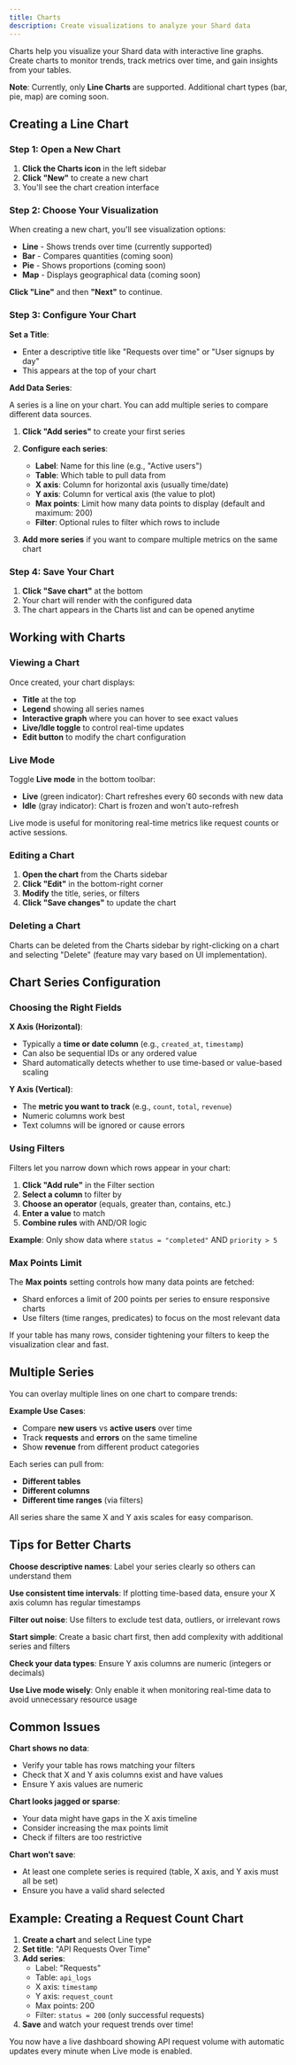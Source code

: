 ```yaml
---
title: Charts
description: Create visualizations to analyze your Shard data
---
```


Charts help you visualize your Shard data with interactive line graphs. Create charts to monitor trends, track metrics over time, and gain insights from your tables.

**Note**: Currently, only **Line Charts** are supported. Additional chart types (bar, pie, map) are coming soon.

## Creating a Line Chart

### Step 1: Open a New Chart

1. **Click the Charts icon** in the left sidebar
2. **Click "New"** to create a new chart
3. You'll see the chart creation interface

### Step 2: Choose Your Visualization

When creating a new chart, you'll see visualization options:

- **Line** - Shows trends over time (currently supported)
- **Bar** - Compares quantities (coming soon)
- **Pie** - Shows proportions (coming soon)
- **Map** - Displays geographical data (coming soon)

**Click "Line"** and then **"Next"** to continue.

### Step 3: Configure Your Chart

**Set a Title**:
- Enter a descriptive title like "Requests over time" or "User signups by day"
- This appears at the top of your chart

**Add Data Series**:

A series is a line on your chart. You can add multiple series to compare different data sources.

1. **Click "Add series"** to create your first series
2. **Configure each series**:
   - **Label**: Name for this line (e.g., "Active users")
   - **Table**: Which table to pull data from
   - **X axis**: Column for horizontal axis (usually time/date)
   - **Y axis**: Column for vertical axis (the value to plot)
   - **Max points**: Limit how many data points to display (default and maximum: 200)
   - **Filter**: Optional rules to filter which rows to include

3. **Add more series** if you want to compare multiple metrics on the same chart

### Step 4: Save Your Chart

1. **Click "Save chart"** at the bottom
2. Your chart will render with the configured data
3. The chart appears in the Charts list and can be opened anytime

## Working with Charts

### Viewing a Chart

Once created, your chart displays:

- **Title** at the top
- **Legend** showing all series names
- **Interactive graph** where you can hover to see exact values
- **Live/Idle toggle** to control real-time updates
- **Edit button** to modify the chart configuration

### Live Mode

Toggle **Live mode** in the bottom toolbar:

- **Live** (green indicator): Chart refreshes every 60 seconds with new data
- **Idle** (gray indicator): Chart is frozen and won't auto-refresh

Live mode is useful for monitoring real-time metrics like request counts or active sessions.

### Editing a Chart

1. **Open the chart** from the Charts sidebar
2. **Click "Edit"** in the bottom-right corner
3. **Modify** the title, series, or filters
4. **Click "Save changes"** to update the chart

### Deleting a Chart

Charts can be deleted from the Charts sidebar by right-clicking on a chart and selecting "Delete" (feature may vary based on UI implementation).

## Chart Series Configuration

### Choosing the Right Fields

**X Axis (Horizontal)**:
- Typically a **time or date column** (e.g., `created_at`, `timestamp`)
- Can also be sequential IDs or any ordered value
- Shard automatically detects whether to use time-based or value-based scaling

**Y Axis (Vertical)**:
- The **metric you want to track** (e.g., `count`, `total`, `revenue`)
- Numeric columns work best
- Text columns will be ignored or cause errors

### Using Filters

Filters let you narrow down which rows appear in your chart:

1. **Click "Add rule"** in the Filter section
2. **Select a column** to filter by
3. **Choose an operator** (equals, greater than, contains, etc.)
4. **Enter a value** to match
5. **Combine rules** with AND/OR logic

**Example**: Only show data where `status = "completed"` AND `priority > 5`

### Max Points Limit

The **Max points** setting controls how many data points are fetched:

- Shard enforces a limit of 200 points per series to ensure responsive charts
- Use filters (time ranges, predicates) to focus on the most relevant data

If your table has many rows, consider tightening your filters to keep the visualization clear and fast.

## Multiple Series

You can overlay multiple lines on one chart to compare trends:

**Example Use Cases**:
- Compare **new users** vs **active users** over time
- Track **requests** and **errors** on the same timeline
- Show **revenue** from different product categories

Each series can pull from:
- **Different tables**
- **Different columns**
- **Different time ranges** (via filters)

All series share the same X and Y axis scales for easy comparison.

## Tips for Better Charts

**Choose descriptive names**: Label your series clearly so others can understand them

**Use consistent time intervals**: If plotting time-based data, ensure your X axis column has regular timestamps

**Filter out noise**: Use filters to exclude test data, outliers, or irrelevant rows

**Start simple**: Create a basic chart first, then add complexity with additional series and filters

**Check your data types**: Ensure Y axis columns are numeric (integers or decimals)

**Use Live mode wisely**: Only enable it when monitoring real-time data to avoid unnecessary resource usage

## Common Issues

**Chart shows no data**:
- Verify your table has rows matching your filters
- Check that X and Y axis columns exist and have values
- Ensure Y axis values are numeric

**Chart looks jagged or sparse**:
- Your data might have gaps in the X axis timeline
- Consider increasing the max points limit
- Check if filters are too restrictive

**Chart won't save**:
- At least one complete series is required (table, X axis, and Y axis must all be set)
- Ensure you have a valid shard selected

## Example: Creating a Request Count Chart

1. **Create a chart** and select Line type
2. **Set title**: "API Requests Over Time"
3. **Add series**:
   - Label: "Requests"
   - Table: `api_logs`
   - X axis: `timestamp`
   - Y axis: `request_count`
   - Max points: 200
   - Filter: `status = 200` (only successful requests)
4. **Save** and watch your request trends over time!

You now have a live dashboard showing API request volume with automatic updates every minute when Live mode is enabled.
